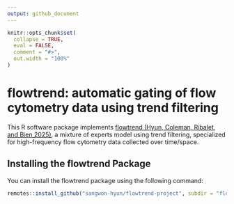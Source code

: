 ```yaml
---
output: github_document
---
```


```r
knitr::opts_chunk$set(
  collapse = TRUE,
  eval = FALSE,
  comment = "#>",
  out.width = "100%"
)
```

# flowtrend: automatic gating of flow cytometry data using trend filtering


This R software package implements [flowtrend (Hyun, Coleman, Ribalet, and Bien
2025)](https://arxiv.org/abs/2504.12287), a mixture of experts model using trend
filtering, specialized for high-frequency flow cytometry data collected over
time/space.


## Installing the flowtrend Package

You can install the flowtrend package using the following command:

```r
remotes::install_github("sangwon-hyun/flowtrend-project", subdir = "flowtrend")
```
